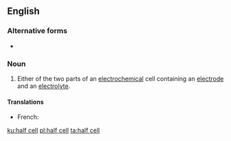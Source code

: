 {{also|half-cell}}
==English==

===Alternative forms===
* {{l|en|half-cell}}

===Noun===
{{wikipedia}}
{{en-noun|head=[[half]] [[cell]]}}

# {{lb|en|physics|chemistry}} Either of the two parts of an [[electrochemical]] cell containing an [[electrode]] and an [[electrolyte]].

====Translations====
{{trans-top|part of an electrochemical cell}}
* French: {{t|fr|demi-cellule|f}}
{{trans-mid}}
{{trans-bottom}}

[[ku:half cell]]
[[pl:half cell]]
[[ta:half cell]]